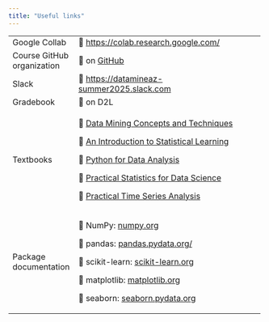```yaml
---
title: "Useful links"
---
```


+----------------------------+---------------------------------------------------------------------------------+---+
| Google Collab              | 🔗 <https://colab.research.google.com/>                                         |   |
+----------------------------+---------------------------------------------------------------------------------+---+
| Course GitHub organization | 🔗 on [GitHub](https://github.com/INFO-523-SU25)                                |   |
+----------------------------+---------------------------------------------------------------------------------+---+
| Slack                      | 🔗 <https://datamineaz-summer2025.slack.com>                                    |   |
+----------------------------+---------------------------------------------------------------------------------+---+
| Gradebook                  | 🔗 on D2L                                                                       |   |
+----------------------------+---------------------------------------------------------------------------------+---+
| Textbooks                  | 🔗 [Data Mining Concepts and Techniques](textbooks/hanDataMiningConceptual.pdf) |   |
|                            |                                                                                 |   |
|                            | 🔗 [An Introduction to Statistical Learning](textbooks/jamesISL.pdf)            |   |
|                            |                                                                                 |   |
|                            | 🔗 [Python for Data Analysis](https://wesmckinney.com/book/)                    |   |
|                            |                                                                                 |   |
|                            | 🔗 [Practical Statistics for Data Science](textbooks/brucePracStatsForDS.pdf)   |   |
|                            |                                                                                 |   |
|                            | 🔗 [Practical Time Series Analysis](textbooks/nielsenPracticalTimeSeries.pdf)   |   |
+----------------------------+---------------------------------------------------------------------------------+---+
| Package documentation      | 🔗 NumPy: [numpy.org](https://numpy.org/)                                       |   |
|                            |                                                                                 |   |
|                            | 🔗 pandas: [pandas.pydata.org/](https://pandas.pydata.org/)                     |   |
|                            |                                                                                 |   |
|                            | 🔗 scikit-learn: [scikit-learn.org](https://scikit-learn.org/stable/index.html) |   |
|                            |                                                                                 |   |
|                            | 🔗 matplotlib: [matplotlib.org](https://matplotlib.org/)                        |   |
|                            |                                                                                 |   |
|                            | 🔗 seaborn: [seaborn.pydata.org](https://seaborn.pydata.org/)                   |   |
+----------------------------+---------------------------------------------------------------------------------+---+
